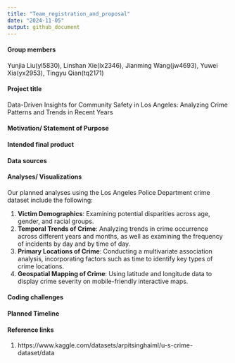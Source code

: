 ```yaml
---
title: "Team_registration_and_proposal"
date: "2024-11-05"
output: github_document
---
```


#### Group members
Yunjia Liu(yl5830), Linshan Xie(lx2346), Jianming Wang(jw4693), Yuwei Xia(yx2953), Tingyu Qian(tq2171)
 
#### Project title
Data-Driven Insights for Community Safety in Los Angeles: Analyzing Crime Patterns and Trends in Recent Years

#### Motivation/ Statement of Purpose

 
#### Intended final product
 
 
#### Data sources
 
 
#### Analyses/ Visualizations
Our planned analyses using the Los Angeles Police Department crime dataset include the following:\

1. **Victim Demographics**: Examining potential disparities across age, gender, and racial groups.\
2. **Temporal Trends of Crime**: Analyzing trends in crime occurrence across different years and months, as well as examining the frequency of incidents by day and by time of day.\
3. **Primary Locations of Crime**: Conducting a multivariate association analysis, incorporating factors such as time to identify key types of crime locations.
4. **Geospatial Mapping of Crime**: Using latitude and longitude data to display crime severity on mobile-friendly interactive maps.

#### Coding challenges


#### Planned Timeline


#### Reference links
1. https://www.kaggle.com/datasets/arpitsinghaiml/u-s-crime-dataset/data